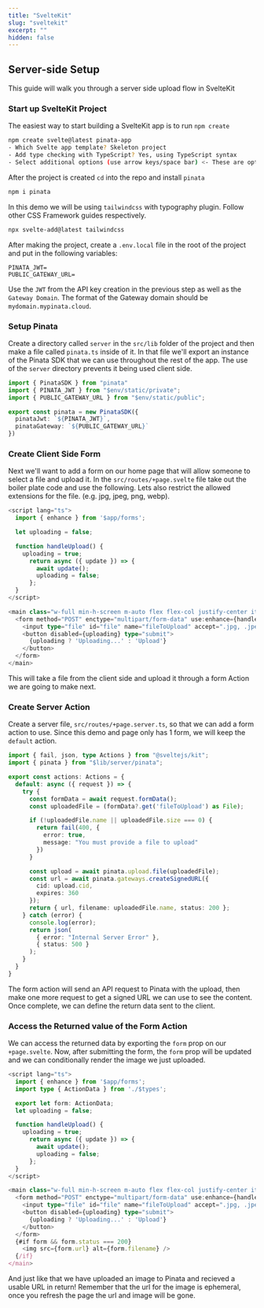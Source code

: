 ```yaml
---
title: "SvelteKit"
slug: "sveltekit"
excerpt: ""
hidden: false
---
```


## Server-side Setup

This guide will walk you through a server side upload flow in SvelteKit

### Start up SvelteKit Project

The easiest way to start building a SvelteKit app is to run `npm create`

```bash
npm create svelte@latest pinata-app
- Which Svelte app template? Skeleton project
- Add type checking with TypeScript? Yes, using TypeScript syntax
- Select additional options (use arrow keys/space bar) <- These are optional

```

After the project is created `cd` into the repo and install `pinata`

```bash
npm i pinata
```

In this demo we will be using `tailwindcss` with typography plugin. Follow other CSS Framework guides respectively.

```bash
npx svelte-add@latest tailwindcss
```

After making the project, create a `.env.local` file in the root of the project and put in the following variables:

```
PINATA_JWT=
PUBLIC_GATEWAY_URL=
```

Use the `JWT` from the API key creation in the previous step as well as the `Gateway Domain`. The format of the Gateway domain should be `mydomain.mypinata.cloud`.

### Setup Pinata

Create a directory called `server` in the `src/lib` folder of the project and then make a file called `pinata.ts` inside of it. In that file we'll export an instance of the Pinata SDK that we can use throughout the rest of the app.
<Note>
   The use of the `server` directory prevents it being used client side.
</Note>

```typescript src/lib/server/pinata.ts
import { PinataSDK } from "pinata"
import { PINATA_JWT } from "$env/static/private";
import { PUBLIC_GATEWAY_URL } from "$env/static/public";

export const pinata = new PinataSDK({
  pinataJwt: `${PINATA_JWT}`,
  pinataGateway: `${PUBLIC_GATEWAY_URL}`
})
```

### Create Client Side Form

Next we'll want to add a form on our home page that will allow someone to select a file and upload it.
In the `src/routes/+page.svelte` file take out the boiler plate code and use the following.
Lets also restrict the allowed extensions for the file. (e.g. jpg, jpeg, png, webp).

```typescript src/routes/+page.svelte
<script lang="ts">
  import { enhance } from '$app/forms';

  let uploading = false;

  function handleUpload() {
    uploading = true;
      return async ({ update }) => {
        await update();
        uploading = false;
      };
  }
</script>

<main class="w-full min-h-screen m-auto flex flex-col justify-center items-center">
  <form method="POST" enctype="multipart/form-data" use:enhance={handleUpload}>
    <input type="file" id="file" name="fileToUpload" accept=".jpg, .jpeg, .png, .webp" />
    <button disabled={uploading} type="submit">
      {uploading ? 'Uploading...' : 'Upload'}
    </button>
  </form>
</main>

```

This will take a file from the client side and upload it through a form Action we are going to make next.

### Create Server Action

Create a server file, `src/routes/+page.server.ts`, so that we can add a form action to use.
Since this demo and page only has 1 form, we will keep the `default` action.

```typescript src/routes/+page.server.ts
import { fail, json, type Actions } from "@sveltejs/kit";
import { pinata } from "$lib/server/pinata";

export const actions: Actions = {
  default: async ({ request }) => {
    try {
      const formData = await request.formData();
      const uploadedFile = (formData?.get('fileToUpload') as File);

      if (!uploadedFile.name || uploadedFile.size === 0) {
        return fail(400, {
          error: true,
          message: "You must provide a file to upload"
        })
      }

      const upload = await pinata.upload.file(uploadedFile);
      const url = await pinata.gateways.createSignedURL({
        cid: upload.cid,
        expires: 360
      });
      return { url, filename: uploadedFile.name, status: 200 };
    } catch (error) {
      console.log(error);
      return json(
        { error: "Internal Server Error" },
        { status: 500 }
      );
    }
  }
}
```

The form action will send an API request to Pinata with the upload, then make one more request to get a signed URL we can use to see the content.
Once complete, we can define the return data sent to the client.

### Access the Returned value of the Form Action

We can access the returned data by exporting the `form` prop on our `+page.svelte`. Now, after submitting the form,
the `form` prop will be updated and we can conditionally render the image we just uploaded.

```typescript src/routes/+page.svelte
<script lang="ts">
  import { enhance } from '$app/forms';
  import type { ActionData } from './$types';

  export let form: ActionData;
  let uploading = false;

  function handleUpload() {
    uploading = true;
      return async ({ update }) => {
        await update();
        uploading = false;
      };
  }
</script>

<main class="w-full min-h-screen m-auto flex flex-col justify-center items-center">
  <form method="POST" enctype="multipart/form-data" use:enhance={handleUpload}>
    <input type="file" id="file" name="fileToUpload" accept=".jpg, .jpeg, .png, .webp" />
    <button disabled={uploading} type="submit">
      {uploading ? 'Uploading...' : 'Upload'}
    </button>
  </form>
  {#if form && form.status === 200}
    <img src={form.url} alt={form.filename} />
  {/if}
</main>

```

And just like that we have uploaded an image to Pinata and recieved a usable URL in return!
Remember that the url for the image is ephemeral, once you refresh the page the url and image will be gone.
